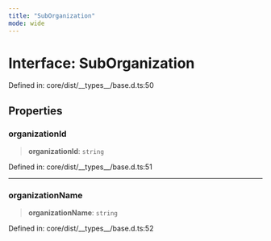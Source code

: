 ```yaml
---
title: "SubOrganization"
mode: wide
---
```

  
# Interface: SubOrganization

Defined in: core/dist/\_\_types\_\_/base.d.ts:50

## Properties

### organizationId

> **organizationId**: `string`

Defined in: core/dist/\_\_types\_\_/base.d.ts:51

***

### organizationName

> **organizationName**: `string`

Defined in: core/dist/\_\_types\_\_/base.d.ts:52
